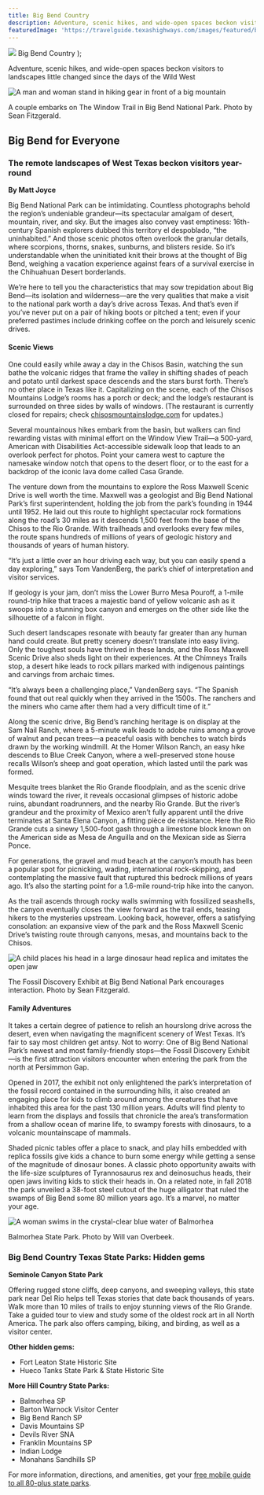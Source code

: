 ```yaml
---
title: Big Bend Country
description: Adventure, scenic hikes, and wide-open spaces beckon visitors to landscapes little changed since the days of the Wild West
featuredImage: 'https://travelguide.texashighways.com/images/featured/big-bend-country.jpg'
---
```


  <span>
    <img class="region-title-map" src={`../images/map-big-bend.png`}/>
    Big Bend Country
  </span>
);

<PageDescription>

Adventure, scenic hikes, and wide-open spaces beckon visitors to landscapes little changed since the days of the Wild West

</PageDescription>

![A man and woman stand in hiking gear in front of a big mountain](images/big-bend-window-trail.jpg)
<Caption>A couple embarks on The Window Trail in Big Bend National Park. Photo by Sean Fitzgerald.</Caption>

<Row>

<Column colSm={12} colMd={4} colLg={8}>

## **Big Bend for Everyone**
### The remote landscapes of West Texas beckon visitors year-round
**By Matt Joyce**

Big Bend National Park can be intimidating. Countless photographs behold the region’s undeniable grandeur—its spectacular amalgam of desert, mountain, river, and sky. But the images also convey vast emptiness: 16th-century Spanish explorers dubbed this territory el despoblado, “the uninhabited.” And those scenic photos often overlook the granular details, where scorpions, thorns, snakes, sunburns, and blisters reside. So it’s understandable when the uninitiated knit their brows at the thought of Big Bend, weighing a vacation experience against fears of a survival exercise in the Chihuahuan Desert borderlands.

We’re here to tell you the characteristics that may sow trepidation about Big Bend—its isolation and wilderness—are the very qualities that make a visit to the national park worth a day’s drive across Texas. And that’s even if you’ve never put on a pair of hiking boots or pitched a tent; even if your preferred pastimes include drinking coffee on the porch and leisurely scenic drives.

#### Scenic Views 

One could easily while away a day in the Chisos Basin, watching the sun bathe the volcanic ridges that frame the valley in shifting shades of peach and potato until darkest space descends and the stars burst forth. There’s no other place in Texas like it. Capitalizing on the scene, each of the Chisos Mountains Lodge’s rooms has a porch or deck; and the lodge’s restaurant is surrounded on three sides by walls of windows. (The restaurant is currently closed for repairs; check [chisosmountainslodge.com](https://chisosmountainslodge.com) for updates.)

Several mountainous hikes embark from the basin, but walkers can find rewarding vistas with minimal effort on the Window View Trail—a 500-yard, American with Disabilities Act-accessible sidewalk loop that leads to an overlook perfect for photos. Point your camera west to capture the namesake window notch that opens to the desert floor, or to the east for a backdrop of the iconic lava dome called Casa Grande. 

The venture down from the mountains to explore the Ross Maxwell Scenic Drive is well worth the time. Maxwell was a geologist and Big Bend National Park’s first superintendent, holding the job from the park’s founding in 1944 until 1952. He laid out this route to highlight spectacular rock formations along the road’s 30 miles as it descends 1,500 feet from the base of the Chisos to the Rio Grande. With trailheads and overlooks every few miles, the route spans hundreds of millions of years of geologic history and thousands of years of human history.

“It’s just a little over an hour driving each way, but you can easily spend a day exploring,” says Tom VandenBerg, the park’s chief of interpretation and visitor services. 

If geology is your jam, don’t miss the Lower Burro Mesa Pouroff, a 1-mile round-trip hike that traces a majestic band of yellow volcanic ash as it swoops into a stunning box canyon and emerges on the other side like the silhouette of a falcon in flight.

Such desert landscapes resonate with beauty far greater than any human hand could create. But pretty scenery doesn’t translate into easy living. Only the toughest souls have thrived in these lands, and the Ross Maxwell Scenic Drive also sheds light on their experiences. At the Chimneys Trails stop, a desert hike leads to rock pillars marked with indigenous paintings and carvings from archaic times.

“It’s always been a challenging place,” VandenBerg says. “The Spanish found that out real quickly when they arrived in the 1500s. The ranchers and the miners who came after them had a very difficult time of it.”

Along the scenic drive, Big Bend’s ranching heritage is on display at the Sam Nail Ranch, where a 5-minute walk leads to adobe ruins among a grove of walnut and pecan trees—a peaceful oasis with benches to watch birds drawn by the working windmill. At the Homer Wilson Ranch, an easy hike descends to Blue Creek Canyon, where a well-preserved stone house recalls Wilson’s sheep and goat operation, which lasted until the park was formed.

Mesquite trees blanket the Rio Grande floodplain, and as the scenic drive winds toward the river, it reveals occasional glimpses of historic adobe ruins, abundant roadrunners, and the nearby Rio Grande. But the river’s grandeur and the proximity of Mexico aren’t fully apparent until the drive terminates at Santa Elena Canyon, a fitting  pièce de résistance. Here the Rio Grande cuts a sinewy 1,500-foot gash through a limestone block known on the American side as Mesa de Anguilla and on the Mexican side as Sierra Ponce.

For generations, the gravel and mud beach at the canyon’s mouth has been a popular spot for picnicking, wading, international rock-skipping, and contemplating the massive fault that ruptured this bedrock millions of years ago. It’s also the starting point for a 1.6-mile round-trip hike into the canyon.

As the trail ascends through rocky walls swimming with fossilized seashells, the canyon eventually closes the view forward as the trail ends, teasing hikers to the mysteries upstream. Looking back, however, offers a satisfying consolation: an expansive view of the park and the Ross Maxwell Scenic Drive’s twisting route through canyons, mesas, and mountains back to the Chisos.

</Column>

<Column colSm={6} colMd={4} colLg={4}>
<AdGroup id={['ad04']}/>
<AdGroup id={['ad02']}/>
</Column>

</Row>

<Row>
<Column colSm={6} colMd={3} colLg={4}>
<AdGroup id={['ad01']}/>
</Column>
<Column colSm={6} colMd={3} colLg={4}>
<AdGroup id={['ad03']}/>
</Column>
</Row>

<Row>

<Column colSm={12} colMd={4} colLg={8}>


![A child places his head in a large dinosaur head replica and imitates the open jaw](images/big-bend-fossil-exhibit.jpg)
<Caption>The Fossil Discovery Exhibit at Big Bend National Park encourages interaction. Photo by Sean Fitzgerald.</Caption>

#### Family Adventures 

It takes a certain degree of patience to relish an hourslong drive across the desert, even when navigating the magnificent scenery of West Texas. It’s fair to say most children get antsy. Not to worry: One of Big Bend National Park’s newest and most family-friendly stops—the Fossil Discovery Exhibit—is the first attraction visitors encounter when entering the park from the north at Persimmon Gap.

Opened in 2017, the exhibit not only enlightened the park’s interpretation of the fossil record contained in the surrounding hills, it also created an engaging place for kids to climb around among the creatures that have inhabited this area for the past 130 million years. Adults will find plenty to learn from the displays and fossils that chronicle the area’s transformation from a shallow ocean of marine life, to swampy forests with dinosaurs, to a volcanic mountainscape of mammals.

Shaded picnic tables offer a place to snack, and play hills embedded with replica fossils give kids a chance to burn some energy while getting a sense of the magnitude of dinosaur bones. A classic photo opportunity awaits with the life-size sculptures of Tyrannosaurus rex and deinosuchus heads, their open jaws inviting kids to stick their heads in. On a related note, in fall 2018 the park unveiled a 38-foot steel cutout of the huge alligator that ruled the swamps of Big Bend some 80 million years ago. It’s a marvel, no matter your age.

</Column>

<Column colSm={12} colMd={2} colLg={4}>

![A woman swims in the crystal-clear blue water of Balmorhea](images/big-bend-balmorhea-state-park.jpg)
<Caption>Balmorhea State Park. Photo by Will van Overbeek.</Caption>

### Big Bend Country Texas State Parks: Hidden gems

**Seminole Canyon State Park**

Offering rugged stone cliffs, deep canyons, and sweeping valleys, this state park near Del Rio helps tell Texas stories that date back thousands of years. Walk more than 10 miles of trails to enjoy stunning views of the Rio Grande. Take a guided tour to view and study some of the oldest rock art in all North America. The park also offers camping, biking, and birding, as well as a visitor center.

**Other hidden gems:**
- Fort Leaton State Historic Site 
- Hueco Tanks State Park &amp; State Historic Site

**More Hill Country State Parks:** 
- Balmorhea SP
- Barton Warnock Visitor Center
- Big Bend Ranch SP
- Davis Mountains SP
- Devils River SNA
- Franklin Mountains SP
- Indian Lodge
- Monahans Sandhills SP

For more information, directions, and amenities, get your [free mobile guide to all 80-plus state parks](https://texasstateparks.org/app).

</Column>

</Row>

<Row>
<Column colSm={6} colMd={6} colLg={8}>
<RegionListing title="Big Bend Country" color="orange" region="BIG BEND COUNTRY"/>
</Column>

<Column colSm={6} colMd={4} colLg={4}>
<AdGroup id={['ad04']}/>
<AdGroup id={['ad01']}/>
<AdGroup id={['ad03']}/>
<AdGroup id={['ad02']}/>
</Column>

</Row>